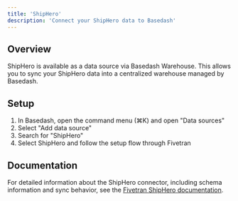 ```yaml
---
title: 'ShipHero'
description: 'Connect your ShipHero data to Basedash'
---
```


## Overview

ShipHero is available as a data source via Basedash Warehouse. This allows you to sync your ShipHero data into a centralized warehouse managed by Basedash.

## Setup

1. In Basedash, open the command menu (⌘K) and open "Data sources"
2. Select "Add data source"
3. Search for "ShipHero"
4. Select ShipHero and follow the setup flow through Fivetran

## Documentation

For detailed information about the ShipHero connector, including schema information and sync behavior, see the [Fivetran ShipHero documentation](https://fivetran.com/docs/connectors/applications/shiphero).
